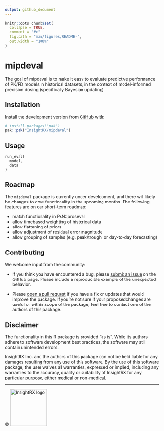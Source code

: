 ```yaml
---
output: github_document
---
```


<!-- README.md is generated from README.Rmd. Please edit that file -->

```r
knitr::opts_chunk$set(
  collapse = TRUE,
  comment = "#>",
  fig.path = "man/figures/README-",
  out.width = "100%"
)
```

# mipdeval

<!-- badges: start -->
<!-- badges: end -->

The goal of mipdeval is to make it easy to evaluate predictive
performance of PK/PD models in historical datasets, in the context
of model-informed precision dosing (specifically Bayesian updating)

## Installation

Install the development version from [GitHub](https://github.com/InsightRX/mipdeval) with:

```r
# install.packages("pak")
pak::pak("InsightRX/mipdeval")
```

## Usage

```
run_eval(
  model,
  data
)
```

<!--
## Documentation

See at <pkgdown URL> and also in the installed package: `help(package = "mipdeval")`.
-->

## Roadmap

The `mipdeval` package is currently under development, and there will 
likely be changes to core functionality in the upcoming months. 
The following features are on our short-term roadmap:

- match functionality in PsN::proseval
- allow timebased weighting of historical data
- allow flattening of priors
- allow adjustment of residual error magnitude
- allow grouping of samples (e.g. peak/trough, or day-to-day forecasting)

## Contributing

We welcome input from the community:

- If you think you have encountered a bug, please [submit an issue](https://github.com/InsightRX/mipdeval/issues) on the GitHub 
page. Please include a reproducible example of the unexpected behavior.

- Please [open a pull request](https://github.com/InsightRX/mipdeval/pulls) 
if you have a fix or updates that would improve the package. If you're not sure 
if your proposedchanges are useful or within  scope of the package, feel free 
to contact one of the authors of this package.

## Disclaimer

The functionality in this R package is provided "as is". While its authors 
adhere to software development best practices, the software may still contain 
unintended errors.

InsightRX Inc. and the authors of this package can not be held liable for any
damages resulting from any use of this software. By the use of this software 
package, the user waives all warranties, expressed or implied, including any 
warranties to the accuracy, quality or suitability of InsightRX for any 
particular purpose, either medical or non-medical.

---

<div align="right">
© <img src="man/figures/insightrx_logo_color.png" alt="InsightRX logo" width="120" />
</div>

